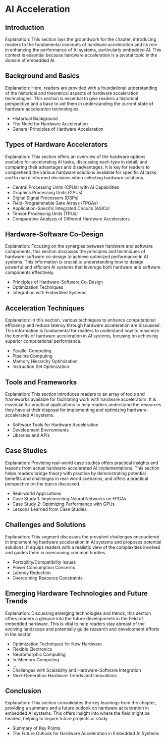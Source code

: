 # AI Acceleration {#sec-ai_hw}

## Introduction

Explanation: This section lays the groundwork for the chapter, introducing readers to the fundamental concepts of hardware acceleration and its role in enhancing the performance of AI systems, particularly embedded AI. This context is essential because hardware acceleration is a pivotal topic in the domain of embedded AI.

## Background and Basics

Explanation: Here, readers are provided with a foundational understanding of the historical and theoretical aspects of hardware acceleration technologies. This section is essential to give readers a historical perspective and a base to aid them in understanding the current state of hardware acceleration technologies.

- Historical Background 
- The Need for Hardware Acceleration
- General Principles of Hardware Acceleration

## Types of Hardware Accelerators

Explanation: This section offers an overview of the hardware options available for accelerating AI tasks, discussing each type in detail, and comparing their advantages and disadvantages. It is key for readers to comprehend the various hardware solutions available for specific AI tasks, and to make informed decisions when selecting hardware solutions.

- Central Processing Units (CPUs) with AI Capabilities
- Graphics Processing Units (GPUs)
- Digital Signal Processors (DSPs)
- Field-Programmable Gate Arrays (FPGAs)
- Application-Specific Integrated Circuits (ASICs)
- Tensor Processing Units (TPUs)
- Comparative Analysis of Different Hardware Accelerators

## Hardware-Software Co-Design

Explanation: Focusing on the synergies between hardware and software components, this section discusses the principles and techniques of hardware-software co-design to achieve optimized performance in AI systems. This information is crucial to understanding how to design powerful and efficient AI systems that leverage both hardware and software components effectively.

- Principles of Hardware-Software Co-Design
- Optimization Techniques
- Integration with Embedded Systems

## Acceleration Techniques

Explanation: In this section, various techniques to enhance computational efficiency and reduce latency through hardware acceleration are discussed. This information is fundamental for readers to understand how to maximize the benefits of hardware acceleration in AI systems, focusing on achieving superior computational performance.

- Parallel Computing 
- Pipeline Computing
- Memory Hierarchy Optimization
- Instruction Set Optimization

## Tools and Frameworks

Explanation: This section introduces readers to an array of tools and frameworks available for facilitating work with hardware accelerators. It is essential for practical applications to help readers understand the resources they have at their disposal for implementing and optimizing hardware-accelerated AI systems.

- Software Tools for Hardware Acceleration 
- Development Environments 
- Libraries and APIs 

## Case Studies

Explanation: Providing real-world case studies offers practical insights and lessons from actual hardware-accelerated AI implementations. This section helps readers bridge theory with practice by demonstrating potential benefits and challenges in real-world scenarios, and offers a practical perspective on the topics discussed.

- Real-world Applications 
- Case Study 1: Implementing Neural Networks on FPGAs
- Case Study 2: Optimizing Performance with GPUs 
- Lessons Learned from Case Studies 

## Challenges and Solutions

Explanation: This segment discusses the prevalent challenges encountered in implementing hardware acceleration in AI systems and proposes potential solutions. It equips readers with a realistic view of the complexities involved and guides them in overcoming common hurdles.

- Portability/Compatibility Issues
- Power Consumption Concerns 
- Latency Reduction 
- Overcoming Resource Constraints

##  Emerging Hardware Technologies and Future Trends

Explanation: Discussing emerging technologies and trends, this section offers readers a glimpse into the future developments in the field of embedded hardware. This is vital to help readers stay abreast of the evolving landscape and potentially guide research and development efforts in the sector.

- Optimization Techniques for New Hardware
- Flexible Electronics
- Neuromorphic Computing
- In-Memory Computing 
- ...
- Challenges with Scalability and Hardware-Software Integration
- Next-Generation Hardware Trends and Innovations

## Conclusion

Explanation: This section consolidates the key learnings from the chapter, providing a summary and a future outlook on hardware acceleration in embedded AI systems. This offers insight into where the field might be headed, helping to inspire future projects or study.

- Summary of Key Points
- The Future Outlook for Hardware Acceleration in Embedded AI Systems
